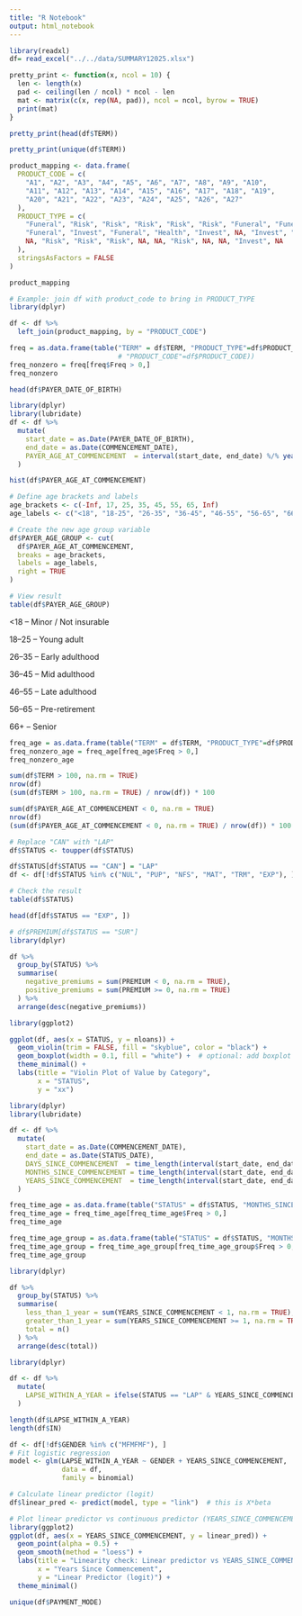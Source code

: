 ```yaml
---
title: "R Notebook"
output: html_notebook
---
```


```r
library(readxl)
df= read_excel("../../data/SUMMARY12025.xlsx")
```

```r
pretty_print <- function(x, ncol = 10) {
  len <- length(x)
  pad <- ceiling(len / ncol) * ncol - len
  mat <- matrix(c(x, rep(NA, pad)), ncol = ncol, byrow = TRUE)
  print(mat)
}
```

```r
pretty_print(head(df$TERM))
```

```r
pretty_print(unique(df$TERM))
```

```r
product_mapping <- data.frame(
  PRODUCT_CODE = c(
    "A1", "A2", "A3", "A4", "A5", "A6", "A7", "A8", "A9", "A10", 
    "A11", "A12", "A13", "A14", "A15", "A16", "A17", "A18", "A19", 
    "A20", "A21", "A22", "A23", "A24", "A25", "A26", "A27"
  ),
  PRODUCT_TYPE = c(
    "Funeral", "Risk", "Risk", "Risk", "Risk", "Risk", "Funeral", "Funeral", 
    "Funeral", "Invest", "Funeral", "Health", "Invest", NA, "Invest", "Risk", 
    NA, "Risk", "Risk", "Risk", NA, NA, "Risk", NA, NA, "Invest", NA
  ),
  stringsAsFactors = FALSE
)

product_mapping
```

```r
# Example: join df with product_code to bring in PRODUCT_TYPE
library(dplyr)

df <- df %>%
  left_join(product_mapping, by = "PRODUCT_CODE")

```

```r
freq = as.data.frame(table("TERM" = df$TERM, "PRODUCT_TYPE"=df$PRODUCT_TYPE)) 
                           # "PRODUCT_CODE"=df$PRODUCT_CODE))
freq_nonzero = freq[freq$Freq > 0,]
freq_nonzero
```

```r
head(df$PAYER_DATE_OF_BIRTH)
```

```r
library(dplyr)
library(lubridate)
df <- df %>%
  mutate(
    start_date = as.Date(PAYER_DATE_OF_BIRTH),
    end_date = as.Date(COMMENCEMENT_DATE),
    PAYER_AGE_AT_COMMENCEMENT  = interval(start_date, end_date) %/% years(1)
  )


```

```r
hist(df$PAYER_AGE_AT_COMMENCEMENT)
```

```r
# Define age brackets and labels
age_brackets <- c(-Inf, 17, 25, 35, 45, 55, 65, Inf)
age_labels <- c("<18", "18-25", "26-35", "36-45", "46-55", "56-65", "66+")

# Create the new age group variable
df$PAYER_AGE_GROUP <- cut(
  df$PAYER_AGE_AT_COMMENCEMENT,
  breaks = age_brackets,
  labels = age_labels,
  right = TRUE
)

# View result
table(df$PAYER_AGE_GROUP)

```

\<18 – Minor / Not insurable

18–25 – Young adult

26–35 – Early adulthood

36–45 – Mid adulthood

46–55 – Late adulthood

56–65 – Pre-retirement

66+ – Senior

```r
freq_age = as.data.frame(table("TERM" = df$TERM, "PRODUCT_TYPE"=df$PRODUCT_TYPE, "PAYER_AGE_GROUP" = df$PAYER_AGE_GROUP))
freq_nonzero_age = freq_age[freq_age$Freq > 0,]
freq_nonzero_age
```

```r
sum(df$TERM > 100, na.rm = TRUE)
nrow(df)
(sum(df$TERM > 100, na.rm = TRUE) / nrow(df)) * 100 
```

```r
sum(df$PAYER_AGE_AT_COMMENCEMENT < 0, na.rm = TRUE)
nrow(df)
(sum(df$PAYER_AGE_AT_COMMENCEMENT < 0, na.rm = TRUE) / nrow(df)) * 100 
```

```r
# Replace "CAN" with "LAP"
df$STATUS <- toupper(df$STATUS)

df$STATUS[df$STATUS == "CAN"] = "LAP"
df <- df[!df$STATUS %in% c("NUL", "PUP", "NFS", "MAT", "TRM", "EXP"), ]

# Check the result
table(df$STATUS)

```

```r
head(df[df$STATUS == "EXP", ])
```

```r
# df$PREMIUM[df$STATUS == "SUR"]
library(dplyr)

df %>%
  group_by(STATUS) %>%
  summarise(
    negative_premiums = sum(PREMIUM < 0, na.rm = TRUE),
    positive_premiums = sum(PREMIUM >= 0, na.rm = TRUE)
  ) %>%
  arrange(desc(negative_premiums))
```

```r
library(ggplot2)

ggplot(df, aes(x = STATUS, y = nloans)) +
  geom_violin(trim = FALSE, fill = "skyblue", color = "black") +
  geom_boxplot(width = 0.1, fill = "white") +  # optional: add boxplot inside violin
  theme_minimal() +
  labs(title = "Violin Plot of Value by Category",
       x = "STATUS",
       y = "xx")
```

```r
library(dplyr)
library(lubridate)

df <- df %>%
  mutate(
    start_date = as.Date(COMMENCEMENT_DATE),
    end_date = as.Date(STATUS_DATE),
    DAYS_SINCE_COMMENCEMENT  = time_length(interval(start_date, end_date), "days"),
    MONTHS_SINCE_COMMENCEMENT = time_length(interval(start_date, end_date), "months"),
    YEARS_SINCE_COMMENCEMENT  = time_length(interval(start_date, end_date), "years")
  )

```

```r
freq_time_age = as.data.frame(table("STATUS" = df$STATUS, "MONTHS_SINCE_COMMENCEMENT"=df$MONTHS_SINCE_COMMENCEMENT, "DAYS_SINCE_COMMENCEMENT" = df$DAYS_SINCE_COMMENCEMENT))
freq_time_age = freq_time_age[freq_time_age$Freq > 0,]
freq_time_age
```

```r
freq_time_age_group = as.data.frame(table("STATUS" = df$STATUS, "MONTHS_SINCE_COMMENCEMENT"=df$MONTHS_SINCE_COMMENCEMENT, "DAYS_SINCE_COMMENCEMENT" = df$DAYS_SINCE_COMMENCEMENT, "PAYER_AGE_GROUP" = df$PAYER_AGE_GROUP))
freq_time_age_group = freq_time_age_group[freq_time_age_group$Freq > 0,]
freq_time_age_group
```

```r
library(dplyr)

df %>%
  group_by(STATUS) %>%
  summarise(
    less_than_1_year = sum(YEARS_SINCE_COMMENCEMENT < 1, na.rm = TRUE),
    greater_than_1_year = sum(YEARS_SINCE_COMMENCEMENT >= 1, na.rm = TRUE),
    total = n()
  ) %>%
  arrange(desc(total))


```

```r
library(dplyr)

df <- df %>%
  mutate(
    LAPSE_WITHIN_A_YEAR = ifelse(STATUS == "LAP" & YEARS_SINCE_COMMENCEMENT < 1, 1, 0)
  )

```

```r
length(df$LAPSE_WITHIN_A_YEAR)
length(df$IN)
```

```r
df <- df[!df$GENDER %in% c("MFMFMF"), ]
# Fit logistic regression
model <- glm(LAPSE_WITHIN_A_YEAR ~ GENDER + YEARS_SINCE_COMMENCEMENT,
             data = df,
             family = binomial)

# Calculate linear predictor (logit)
df$linear_pred <- predict(model, type = "link")  # this is X*beta

# Plot linear predictor vs continuous predictor (YEARS_SINCE_COMMENCEMENT)
library(ggplot2)
ggplot(df, aes(x = YEARS_SINCE_COMMENCEMENT, y = linear_pred)) +
  geom_point(alpha = 0.5) +
  geom_smooth(method = "loess") +
  labs(title = "Linearity check: Linear predictor vs YEARS_SINCE_COMMENCEMENT",
       x = "Years Since Commencement",
       y = "Linear Predictor (logit)") +
  theme_minimal()

```

```r
unique(df$PAYMENT_MODE)
```
